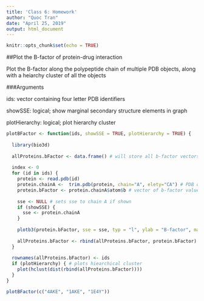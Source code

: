 ```yaml
---
title: 'Class 6: Homework'
author: "Quoc Tran"
date: "April 25, 2019"
output: html_document
---
```


```r
knitr::opts_chunk$set(echo = TRUE)
```

##Plot the B-factor of protein-drug interaction

Plot the B-factor along the polypeptide chain of multiple PDB objects, along with a heiarchy cluster of all the objects

###Arguments

ids: vector containing four letter PDB identifiers

showSSE: logical; show marginal secondary structure elements in graph

plotHierarchy: logical; plot hierarchy cluster

```r
plotBFactor <- function(ids, showSSE = TRUE, plotHierarchy = TRUE) {
  
  library(bio3d)
  
  allProteins.bFactor <- data.frame() # will store all b-factor vectors
  
  index <- 0
  for (id in ids) {
    protein <- read.pdb(id)
    protein.chainA <-  trim.pdb(protein, chain="A", elety="CA") # PDB object of alpha chain
    protein.bFactor <- protein.chainA$atom$b # vector of b-factor values
    
    sse <- NULL # sets sse to chain A if shown
    if (showSSE) {
      sse <- protein.chainA
    }
      
    plotb3(protein.bFactor, sse = sse, typ = "l", ylab = "B-factor", main = id) # plots b-factor along residue
    
    allProteins.bFactor <- rbind(allProteins.bFactor, protein.bFactor)
  }
  
  rownames(allProteins.bFactor) <- ids
  if (plotHierarchy) { # plots hiearchical cluster
    plot(hclust(dist(rbind(allProteins.bFactor))))
  }
}
```

```r
plotBFactor(c("4AKE", "1AKE", "1E4Y"))
```

